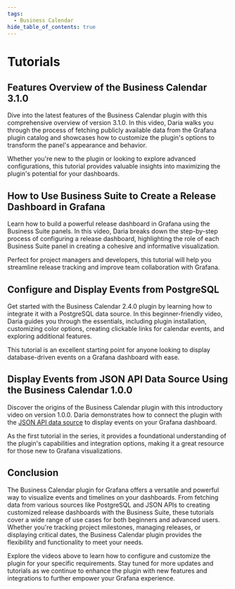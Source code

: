 ```yaml
---
tags:
  - Business Calendar
hide_table_of_contents: true
---
```



# Tutorials

<Tutorials />

## Features Overview of the Business Calendar 3.1.0

Dive into the latest features of the Business Calendar plugin with this comprehensive overview of version 3.1.0. In this video, Daria walks you through the process of fetching publicly available data from the Grafana plugin catalog and showcases how to customize the plugin's options to transform the panel's appearance and behavior.

Whether you're new to the plugin or looking to explore advanced configurations, this tutorial provides valuable insights into maximizing the plugin's potential for your dashboards.

<Youtube
  id="CvLqyY2fQfo"
  title="Overview and Detailed Tutorial: Display Dates and Time in Grafana"
/>

## How to Use Business Suite to Create a Release Dashboard in Grafana

Learn how to build a powerful release dashboard in Grafana using the Business Suite panels. In this video, Daria breaks down the step-by-step process of configuring a release dashboard, highlighting the role of each Business Suite panel in creating a cohesive and informative visualization.

Perfect for project managers and developers, this tutorial will help you streamline release tracking and improve team collaboration with Grafana.

<Youtube
  id="tUGRQBBZoRQ"
  title="How to Create a Business Dashboard in Grafana"
/>

## Configure and Display Events from PostgreSQL

Get started with the Business Calendar 2.4.0 plugin by learning how to integrate it with a PostgreSQL data source. In this beginner-friendly video, Daria guides you through the essentials, including plugin installation, customizing color options, creating clickable links for calendar events, and exploring additional features.

This tutorial is an excellent starting point for anyone looking to display database-driven events on a Grafana dashboard with ease.

<Youtube
  id="6WGmm5y4fs4"
  title="Configure the Business Calendar Plugin 2.4.0: Display Events from PostgreSQL"
/>

## Display Events from JSON API Data Source Using the Business Calendar 1.0.0

Discover the origins of the Business Calendar plugin with this introductory video on version 1.0.0. Daria demonstrates how to connect the plugin with the [JSON API data source](https://grafana.com/grafana/plugins/marcusolsson-json-datasource/) to display events on your Grafana dashboard.

As the first tutorial in the series, it provides a foundational understanding of the plugin's capabilities and integration options, making it a great resource for those new to Grafana visualizations.

<Youtube
  id="iPJ122x0oos"
  title="Display Events from JSON API Data Source Using the Business Calendar 1.0.0"
/>

## Conclusion

The Business Calendar plugin for Grafana offers a versatile and powerful way to visualize events and timelines on your dashboards. From fetching data from various sources like PostgreSQL and JSON APIs to creating customized release dashboards with the Business Suite, these tutorials cover a wide range of use cases for both beginners and advanced users. Whether you're tracking project milestones, managing releases, or displaying critical dates, the Business Calendar plugin provides the flexibility and functionality to meet your needs.

Explore the videos above to learn how to configure and customize the plugin for your specific requirements. Stay tuned for more updates and tutorials as we continue to enhance the plugin with new features and integrations to further empower your Grafana experience.
